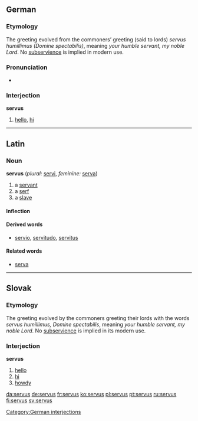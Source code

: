 ==German==
===Etymology===
The greeting evolved from the commoners’ greeting (said to lords) ''servus humillimus (Domine spectabilis)'', meaning ''your humble servant, my noble Lord''. No [[subservience]] is implied in modern use.

===Pronunciation===
*{{IPA|/ˈzɛːrvus/}}

===Interjection===
'''servus'''
# [[hello]], [[hi]]

[[Category:German interjections]]

----

==Latin==
===Noun===
'''servus''' {{m}} (''plural:'' [[servi]], ''feminine:'' [[serva]])

# a [[servant]]
# a [[serf]]
# a [[slave]]

====Inflection====
{{la-decl-2nd|serv}}

====Derived words====
* [[servio]], [[servitudo]], [[servitus]]

====Related words====
* [[serva]]

----

==Slovak==
=== Etymology ===
The greeting evolved by the commoners greeting their lords with the words ''servus humillimus, Domine spectabilis'', meaning ''your humble servant, my noble Lord''. No [[subservience]] is implied in its modern use.
===Interjection===
'''servus'''
# [[hello]]
# [[hi]]
# [[howdy]]

[[da:servus]]
[[de:servus]]
[[fr:servus]]
[[ko:servus]]
[[pl:servus]]
[[pt:servus]]
[[ru:servus]]
[[fi:servus]]
[[sv:servus]]